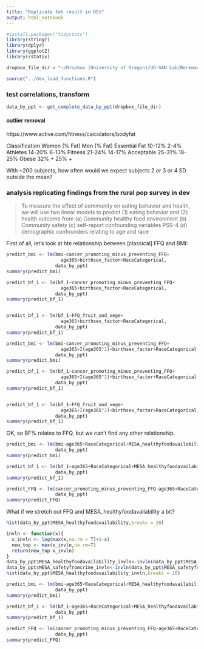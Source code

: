 ```yaml
---
title: "Replicate teh result in DEV"
output: html_notebook
---
```



```r
#install.packages("tidystats")
library(stringr)
library(dplyr)
library(ggplot2)
library(rstatix)

dropbox_file_dir = "~/Dropbox (University of Oregon)/UO-SAN Lab/Berkman Lab/Devaluation/analysis_files/data/"
```


```r
source("../dev_load_functions.R")

```


### test correlations, transform


```r
data_by_ppt <- get_complete_data_by_ppt(dropbox_file_dir)
```


#### outlier removal

https://www.active.com/fitness/calculators/bodyfat

Classification	Women (% Fat)	Men (% Fat)
Essential Fat	10-12%	2-4%
Athletes	14-20%	6-13%
Fitness	21-24%	14-17%
Acceptable	25-31%	18-25%
Obese	32% +	25% +



With ~200 subjects, how often would we expect subjects 2 or 3 or 4 SD outside the mean?

<!-- ```{r} -->
<!-- readr::write_csv(data_by_ppt, file = paste0(data_path,"data_by_ppt_environment_analysis.csv")) -->


<!-- ``` -->

### analysis replicating findings from the rural pop survey in dev


> To measure the effect of community on eating behavior and health, we will use two linear models to predict (1) eating behavior and (2) health outcome from
> (a) Community healthy food environment
> (b) Community safety
> (c) self-report confounding variables PSS-4
> (d) demographic confounders relating to age and race

First of all, let's look at hte relationship between [classical] FFQ and BMI:

```r
predict_bmi <- lm(bmi~cancer_promoting_minus_preventing_FFQ+
                    age365+birthsex_factor+RaceCategorical,
                  data_by_ppt)
summary(predict_bmi)

predict_bf_1 <- lm(bf_1~cancer_promoting_minus_preventing_FFQ+
                    age365+birthsex_factor+RaceCategorical,
                  data_by_ppt)
summary(predict_bf_1)


predict_bf_1 <- lm(bf_1~FFQ_fruit_and_vege+
                    age365+birthsex_factor+RaceCategorical,
                  data_by_ppt)
summary(predict_bf_1)

```


```r

predict_bmi <- lm(bmi~cancer_promoting_minus_preventing_FFQ+
                    age365+I(age365^2)+birthsex_factor+RaceCategorical,
                  data_by_ppt)
summary(predict_bmi)

predict_bf_1 <- lm(bf_1~cancer_promoting_minus_preventing_FFQ+
                    age365+I(age365^2)+birthsex_factor+RaceCategorical,
                  data_by_ppt)
summary(predict_bf_1)


predict_bf_1 <- lm(bf_1~FFQ_fruit_and_vege+
                    age365+I(age365^2)+birthsex_factor+RaceCategorical,
                  data_by_ppt)
summary(predict_bf_1)
```

OK, so BF% relates to FFQ, but we can't find any other relationship.






```r
predict_bmi <- lm(bmi~age365+RaceCategorical+MESA_healthyfoodavailability+MESA_safetyfromcrime,
                  data_by_ppt)
summary(predict_bmi)

predict_bf_1 <- lm(bf_1~age365+RaceCategorical+MESA_healthyfoodavailability+MESA_safetyfromcrime,
                  data_by_ppt)
summary(predict_bf_1)

predict_FFQ <- lm(cancer_promoting_minus_preventing_FFQ~age365+RaceCategorical+MESA_healthyfoodavailability+MESA_safetyfromcrime,
                  data_by_ppt)
summary(predict_FFQ)

```

What if we stretch out FFQ and MESA_healthyfoodavailability a bit?

```r
hist(data_by_ppt$MESA_healthyfoodavailability,breaks = 20)

invln <- function(x){
  x_invln <- log(max(x,na.rm = T)+1-x)
  new_top <- max(x_invln,na.rm=T)
  return(new_top-x_invln)
}
data_by_ppt$MESA_healthyfoodavailability_invln<-invln(data_by_ppt$MESA_healthyfoodavailability)
data_by_ppt$MESA_safetyfromcrime_invln<-invln(data_by_ppt$MESA_safetyfromcrime)
hist(data_by_ppt$MESA_healthyfoodavailability_invln,breaks = 20)
```




```r
predict_bmi <- lm(bmi~age365+RaceCategorical+MESA_healthyfoodavailability_invln+MESA_safetyfromcrime_invln,
                  data_by_ppt)
summary(predict_bmi)

predict_bf_1 <- lm(bf_1~age365+RaceCategorical+MESA_healthyfoodavailability_invln+MESA_safetyfromcrime_invln,
                  data_by_ppt)
summary(predict_bf_1)

predict_FFQ <- lm(cancer_promoting_minus_preventing_FFQ~age365+RaceCategorical+MESA_healthyfoodavailability_invln+MESA_safetyfromcrime_invln,
                  data_by_ppt)
summary(predict_FFQ)

```